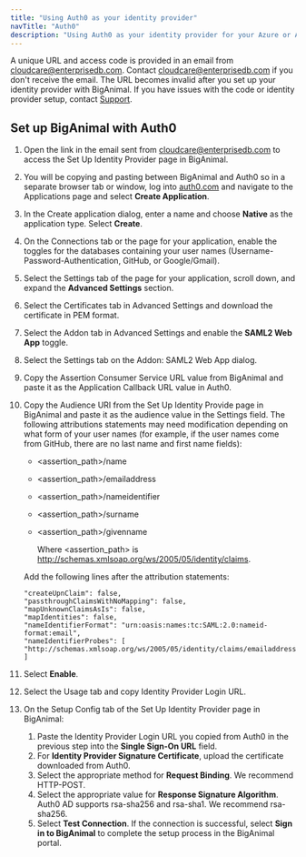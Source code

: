 ```yaml
---
title: "Using Auth0 as your identity provider"
navTitle: "Auth0"
description: "Using Auth0 as your identity provider for your Azure or AWS account"
---
```



A unique URL and access code is provided in an email from cloudcare@enterprisedb.com. Contact [cloudcare@enterprisedb.com](mailto:cloudcare@enterprisedb.com) if you don't receive the email. The URL becomes invalid after you set up your identity provider with BigAnimal. If you have issues with the code or identity provider setup, contact [Support](/biganimal/release/overview/support).

## Set up BigAnimal with Auth0

1. Open the link in the email sent from cloudcare@enterprisedb.com to access the Set Up Identity Provider page in BigAnimal.

1. You will be copying and pasting between BigAnimal and Auth0 so in a separate browser tab or window, log into [auth0.com](https://auth0.com/) and navigate to the Applications page and select **Create Application**.

1. In the Create application dialog, enter a name and choose **Native** as the application type. Select **Create**.
1. On the Connections tab or the page for your application, enable the toggles for the databases containing your user names (Username-Password-Authentication, GitHub, or Google/Gmail).
1. Select the Settings tab of the page for your application, scroll down, and expand the **Advanced Settings** section.
1. Select the Certificates tab in Advanced Settings and download the certificate in PEM format.
1. Select the Addon tab in Advanced Settings and enable the **SAML2 Web App** toggle. 
1. Select the Settings tab on the Addon: SAML2 Web App dialog.
1. Copy the Assertion Consumer Service URL value from BigAnimal and paste it as the Application Callback URL value in Auth0.
1. Copy the Audience URI from the Set Up Identity Provide page in BigAnimal and paste it as the audience value in the Settings field. The following attributions statements may need modification depending on what form of your user names (for example, if the user names come from GitHub, there are no last name and first name fields):

    - &lt;assertion_path>/name           
    - &lt;assertion_path>/emailaddress   
    - &lt;assertion_path>/nameidentifier 
    - &lt;assertion_path>/surname                                                                               
    - &lt;assertion_path>/givenname                                                                      
   
      Where &lt;assertion_path> is http://schemas.xmlsoap.org/ws/2005/05/identity/claims.
 
   Add the following lines after the attribution statements:
   ```
   "createUpnClaim": false,
   "passthroughClaimsWithNoMapping": false,
   "mapUnknownClaimsAsIs": false,
   "mapIdentities": false,
   "nameIdentifierFormat": "urn:oasis:names:tc:SAML:2.0:nameid-format:email",
   "nameIdentifierProbes": [
   "http://schemas.xmlsoap.org/ws/2005/05/identity/claims/emailaddress"
   ]
   ```
   
1. Select **Enable**.
1. Select the Usage tab and copy Identity Provider Login URL.
1. On the Setup Config tab of the Set Up Identity Provider page in BigAnimal: 
   1. Paste the Identity Provider Login URL you copied from Auth0 in the previous step into the **Single Sign-On URL** field. 
   1. For **Identity Provider Signature Certificate**, upload the certificate downloaded from Auth0. 
   1. Select the appropriate method for **Request Binding**. We recommend HTTP-POST.
   1. Select the appropriate value for **Response Signature Algorithm**. Auth0 AD supports rsa-sha256 and rsa-sha1. We recommend rsa-sha256.
   1. Select **Test Connection**. If the connection is successful, select **Sign in to BigAnimal** to complete the setup process in the BigAnimal portal.






   